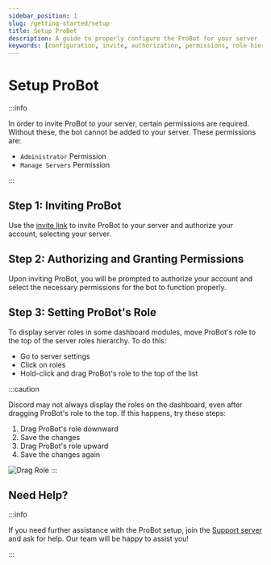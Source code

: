```yaml
---
sidebar_position: 1
slug: /getting-started/setup
title: Setup ProBot
description: A guide to properly configure the ProBot for your server
keywords: [configuration, invite, authorization, permissions, role hierarchy]
---
```


# Setup ProBot 

:::info

In order to invite ProBot to your server, certain permissions are required. Without these, the bot cannot be added to your server. These permissions are:

- `Administrator` Permission 
- `Manage Servers` Permission

:::

## Step 1: Inviting ProBot

Use the [invite link](https://probot.io/invite) to invite ProBot to your server and authorize your account, selecting your server.

## Step 2: Authorizing and Granting Permissions

Upon inviting ProBot, you will be prompted to authorize your account and select the necessary permissions for the bot to function properly.

## Step 3: Setting ProBot's Role

To display server roles in some dashboard modules, move ProBot's role to the top of the server roles hierarchy. To do this:
- Go to server settings 
- Click on roles
- Hold-click and drag ProBot's role to the top of the list

:::caution

Discord may not always display the roles on the dashboard, even after dragging ProBot's role to the top. If this happens, try these steps:



1. Drag ProBot's role downward 
2. Save the changes
3. Drag ProBot's role upward
4. Save the changes again

![Drag Role](https://cdn.discordapp.com/attachments/1021623669061062767/1135246390931497021/probot_drag_role.gif)
:::

## Need Help?

:::info

If you need further assistance with the ProBot setup, join the [Support server](https://discord.gg/probot) and ask for help. Our team will be happy to assist you!

:::

